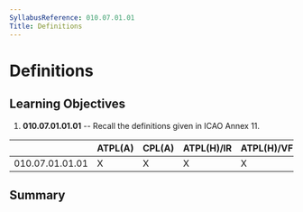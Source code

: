 ```yaml
---
SyllabusReference: 010.07.01.01
Title: Definitions
---
```


# Definitions

## Learning Objectives

1.  **010.07.01.01.01** -- Recall the definitions given in ICAO Annex 11.

|                 | ATPL(A) | CPL(A) | ATPL(H)/IR | ATPL(H)/VFR | CPL(H) | IR  | CBIR(A) |
| --------------- | ------- | ------ | ---------- | ----------- | ------ | --- | ------- |
| 010.07.01.01.01 | X       | X      | X          | X           | X      | X   |         |

## Summary
